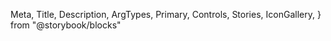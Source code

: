   Meta,
  Title,
  Description,
  ArgTypes,
  Primary,
  Controls,
  Stories,
  IconGallery,
} from "@storybook/blocks"

<Meta isTemplate />

<Title />

<Description />

<Primary />

## Controls

<Controls />
